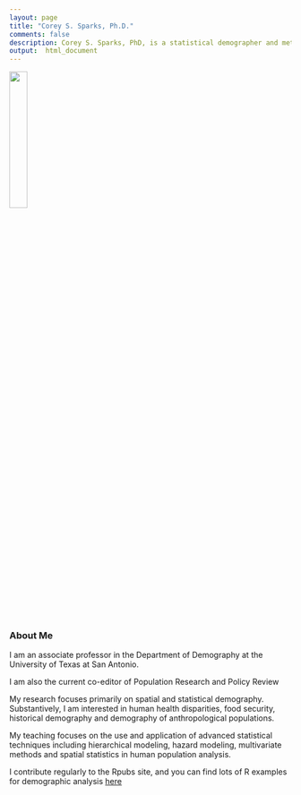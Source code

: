 ```yaml
---
layout: page
title: "Corey S. Sparks, Ph.D."
comments: false
description: Corey S. Sparks, PhD, is a statistical demographer and methodologist at the University of Texas at San Antonio
output:  html_document
---
```


![](cover.jpg){width=25%, height=25%}


### About Me

I am an associate professor in the Department of Demography at the University of Texas at San Antonio.

I am also the current co-editor of Population Research and Policy Review

My research focuses primarily on spatial and statistical demography. Substantively, I am interested in human health disparities, food security, historical demography and demography of anthropological populations.

My teaching focuses on the use and application of advanced statistical techniques including hierarchical modeling, hazard modeling, multivariate methods and spatial statistics in human population analysis.

I contribute regularly to the Rpubs site, and you can find lots of R examples for demographic analysis [here](https://rpubs.com/corey_sparks)

